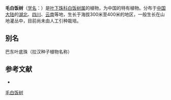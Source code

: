 {{Speciesbox
| name = 毛白饭树
| status = 
| status_system = 
| image = 
| genus = Flueggea
| species = acicularis
| authority = (Croiz.) Webster in Allertonia
}}

'''毛白饭树'''（[[学名|学名]]：{{lang|la|''Flueggea acicularis''}}）是[[叶下珠科|叶下珠科]][[白饭树属|白饭树属]]的植物，为中国的特有植物。分布于[[中国大陆|中国大陆]]的[[湖北|湖北]]、[[四川|四川]]、[[云南|云南]]等地，生长于海拔300米至400米的地区，一般生长在山地灌丛中，目前尚未由人工引种栽培。

== 别名 ==
巴东叶底珠（拉汉种子植物名称）

== 参考文献 ==
<div class="references-small">
* {{cite web| url =http://www.bioinfo.cn/db05/KmzwSpecies.php?action=view&id=7005| title =毛白饭树| work =《中国高等植物数据库全库》| publisher =中国科学院微生物研究所| author =昆明植物研究所| accessdate =2009-02-24| deadurl =yes| archiveurl =https://web.archive.org/web/20160305055555/http://www.bioinfo.cn/db05/KmzwSpecies.php?action=view&id=7005| archivedate =2016-03-05}}
</div>
{{Taxonbar|from=Q11127827}}

[[Category:白饭树属|毛白饭树]]


{{植物小作品}}